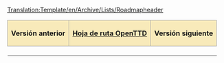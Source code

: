 <noinclude>[[Translation:Template/en/Archive/Lists/Roadmapheader]]</noinclude><noinclude></noinclude>
{| align="center"
|-
! style="border: 1px solid #aaaaaa; background-color: #F8EABA" | '''Versión anterior'''
! style="border: 1px solid #aaaaaa; background-color: #F8EABA" | '''[[es/Archive/Lists/Hoja de ruta|Hoja de ruta OpenTTD]]'''
! style="border: 1px solid #aaaaaa; background-color: #F8EABA" | '''Versión siguiente'''
|- 
| [[{{{Anterior}}}/Es|{{{Anterior}}}]]
| '''{{{Actual}}}'''
| [[{{{Siguiente}}}/Es|{{{Siguiente}}}]]
|}
<noinclude></noinclude>